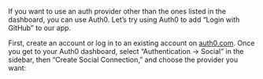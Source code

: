 If you want to use an auth provider other than the ones listed in the dashboard, you can use Auth0. Let’s try using Auth0 to add “Login with GitHub” to our app.

First, create an account or log in to an existing account on [auth0.com](http://auth0.com). Once you get to your Auth0 dashboard, select “Authentication → Social” in the sidebar, then “Create Social Connection,” and choose the provider you want:
